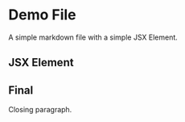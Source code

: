 
# Demo File

A simple markdown file with a simple JSX Element.

## JSX Element

<Banner message="This is a proof of concept" />

## Final

Closing paragraph.
